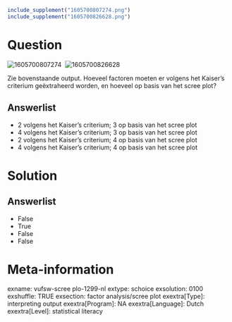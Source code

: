 ```r
include_supplement("1605700807274.png")
include_supplement("1605700826628.png")
```

Question
========
<img src="1605700807274.png" class="fr-fic fr-dii tvcss_2"
alt="1605700807274" />  <img src="1605700826628.png" class="fr-fic fr-dii tvcss_3"
alt="1605700826628" />  
  
Zie bovenstaande output. Hoeveel factoren moeten er volgens het Kaiser’s
criterium geëxtraheerd worden, en hoeveel op basis van het scree plot?

Answerlist
----------
* 2 volgens het Kaiser’s criterium; 3 op basis van het scree plot
* 4 volgens het Kaiser’s criterium; 3 op basis van het scree plot
* 2 volgens het Kaiser’s criterium; 4 op basis van het scree plot
* 4 volgens het Kaiser’s criterium; 4 op basis van het scree plot

Solution
========










Answerlist
----------
* False
* True
* False
* False

Meta-information
================
exname: vufsw-scree plo-1299-nl
extype: schoice
exsolution: 0100
exshuffle: TRUE
exsection: factor analysis/scree plot
exextra[Type]: interpreting output
exextra[Program]: NA
exextra[Language]: Dutch
exextra[Level]: statistical literacy

